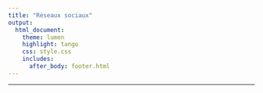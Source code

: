 ```yaml
---
title: "Réseaux sociaux"
output:
  html_document:
    theme: lumen
    highlight: tango
    css: style.css
    includes:
      after_body: footer.html
---
```

***


